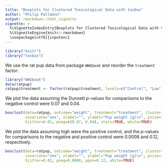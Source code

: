 ```yaml
---
title: "Boxplots for Clustered Toxicological Data with toxbox"
author: "Philip Pallmann"
output: rmarkdown::html_vignette
vignette: >
  %\VignetteIndexEntry{Boxplots for Clustered Toxicological Data with toxbox}
  %\VignetteEngine{knitr::rmarkdown}
  \usepackage[utf8]{inputenc}
---
```


```r
library("knitr")
library("toxbox")
```

We use the rat pup data from package `WWGbook` and reorder the `treatment` factor:

```r
library("WWGbook")
data(ratpup)
ratpup$treatment <- factor(ratpup$treatment, levels=c("Control", "Low", "High"))
```

We plot the data assuming the Dunnett $p$-values for comparisons to the negative control were 0.07 and 0.04.

```r
boxclust(data=ratpup, outcome="weight", treatment="treatment", cluster="litter",
         covariate="sex", xlabel="", ylabel="Pup weight [g]\n", psize=1.5,
         hjitter=0.01, pneg=c(0.07, 0.04), stars=TRUE, white=TRUE)
```

We plot the data assuming high were the positive control, and the $p$-values for comparisons to the negative and positive control were 0.0008 and 0.12, respectively.

```r
boxclust(data=ratpup, outcome="weight", treatment="treatment", cluster="litter",
         covariate="sex", xlabel="", ylabel="Pup weight [g]\n", psize=1.5,
         hjitter=0.01, pneg=0.0008, ppos=0.12, white=TRUE)
```
